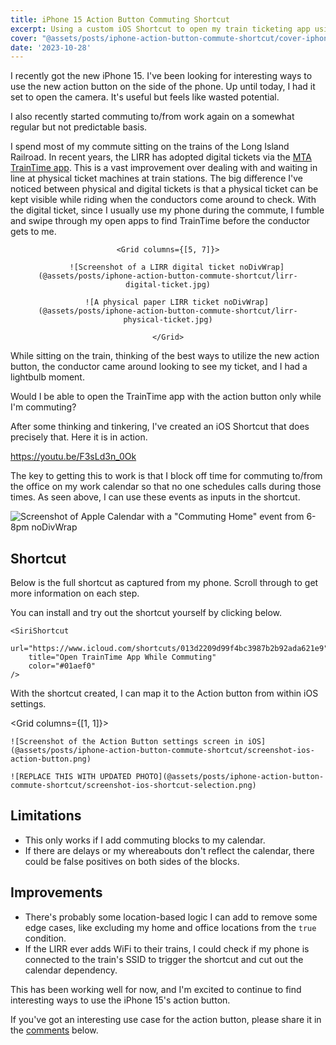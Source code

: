 ```yaml
---
title: iPhone 15 Action Button Commuting Shortcut
excerpt: Using a custom iOS Shortcut to open my train ticketing app using the iPhone 15 action button only while commuting
cover: "@assets/posts/iphone-action-button-commute-shortcut/cover-iphone-action-button.jpg"
date: '2023-10-28'
---
```




I recently got the new iPhone 15. I've been looking for interesting ways to use the new action button on the side of the phone. Up until today, I had it set to open the camera. It's useful but feels like wasted potential.

I also recently started commuting to/from work again on a somewhat regular but not predictable basis.

I spend most of my commute sitting on the trains of the Long Island Railroad. In recent years, the LIRR has adopted digital tickets via the [MTA TrainTime app](https://new.mta.info/traintime). This is a vast improvement over dealing with and waiting in line at physical ticket machines at train stations. The big difference I've noticed between physical and digital tickets is that a physical ticket can be kept visible while riding when the conductors come around to check. With the digital ticket, since I usually use my phone during the commute, I fumble and swipe through my open apps to find TrainTime before the conductor gets to me.

<Figure
    align="center"
    caption="A digital and a physical LIRR ticket">

    <Grid columns={[5, 7]}>

        ![Screenshot of a LIRR digital ticket noDivWrap](@assets/posts/iphone-action-button-commute-shortcut/lirr-digital-ticket.jpg)

        ![A physical paper LIRR ticket noDivWrap](@assets/posts/iphone-action-button-commute-shortcut/lirr-physical-ticket.jpg)

    </Grid>

</Figure>

While sitting on the train, thinking of the best ways to utilize the new action button, the conductor came around looking to see my ticket, and I had a lightbulb moment.

<Aside type="idea">
    Would I be able to open the TrainTime app with the action button only while I'm commuting?
</Aside>

After some thinking and tinkering, I've created an iOS Shortcut that does precisely that. Here it is in action.

<YouTubeEmbed id="F3sLd3n_0Ok">https://youtu.be/F3sLd3n_0Ok</YouTubeEmbed>

The key to getting this to work is that I block off time for commuting to/from the office on my work calendar so that no one schedules calls during those times. As seen above, I can use these events as inputs in the shortcut.

![Screenshot of Apple Calendar with a "Commuting Home" event from 6-8pm noDivWrap](@assets/posts/iphone-action-button-commute-shortcut/screenshot-calendar-commuting-event.jpg)

## Shortcut

Below is the full shortcut as captured from my phone. Scroll through to get more information on each step.

<InteractiveiPhone class="mb-4" />

You can install and try out the shortcut yourself by clicking below.

<div class="text-center">

    <SiriShortcut
        url="https://www.icloud.com/shortcuts/013d2209d99f4bc3987b2b92ada621e9"
        title="Open TrainTime App While Commuting"
        color="#01aef0"
    />

</div>

With the shortcut created, I can map it to the Action button from within iOS settings.

<Grid columns={[1, 1]}>

    ![Screenshot of the Action Button settings screen in iOS](@assets/posts/iphone-action-button-commute-shortcut/screenshot-ios-action-button.png)

    ![REPLACE THIS WITH UPDATED PHOTO](@assets/posts/iphone-action-button-commute-shortcut/screenshot-ios-shortcut-selection.png)

</Grid>

## Limitations
 * This only works if I add commuting blocks to my calendar.
 * If there are delays or my whereabouts don't reflect the calendar, there could be false positives on both sides of the blocks.

## Improvements
 * There's probably some location-based logic I can add to remove some edge cases, like excluding my home and office locations from the `true` condition.
 * If the LIRR ever adds WiFi to their trains, I could check if my phone is connected to the train's SSID to trigger the shortcut and cut out the calendar dependency.

This has been working well for now, and I'm excited to continue to find interesting ways to use the iPhone 15's action button.

If you've got an interesting use case for the action button, please share it in the [comments](#comments) below.




